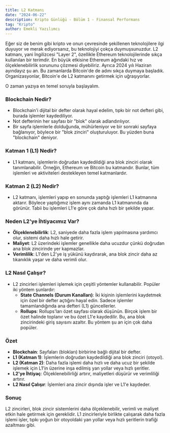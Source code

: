 ```yaml
---
title: L2 Katmanı
date: "2024-06-22"
description: Kripto Günlüğü - Bölüm 1 - Finansal Performans
tag: "Kripto"
author: Emekli Yazılımcı
---
```


Eğer siz de benim gibi kripto ve onun çevresinde şekillenen teknolojilere ilgi duyuyor ve merak ediyorsanız, bu teknolojiyi çokça duymuşsunuzdur. L2 katmanı, yani İngilizcesi "Layer 2", özellikle Ethereum teknolojilerinde sıkça kullanılan bir terimdir. En büyük etkisine Ethereum ağındaki hız ve ölçeklenebilirlik sorununu çözmesi diyebiliriz. Ayrıca 2024 yılı Haziran ayındayız şu an. Bu zamanlarda Bitcoin'de de adını sıkça duymaya başladık. Organizasyonlar, Bitcoin'e de L2 katmanını getirmek için uğraşıyorlar.

O zaman yazıya en temel soruyla başlayalım.

### Blockchain Nedir?
   - Blockchain'i dijital bir defter olarak hayal edelim, tıpkı bir not defteri gibi, burada işlemler kaydediliyor.
   - Not defterinin her sayfası bir "blok" olarak adlandırılıyor.
   - Bir sayfa işlemlerle dolduğunda, mühürleniyor ve bir sonraki sayfaya bağlanıyor, böylece bir "blok zinciri" oluşturuluyor. Bu yüzden buna "blockchain" deniyor.

### Katman 1 (L1) Nedir?
   - L1 katmanı, işlemlerin doğrudan kaydedildiği ana blok zinciri olarak tanımlanabilir. Örneğin, Ethereum ve Bitcoin bu katmandır. Bunlar, tüm işlemleri ve aktiviteleri destekleyen temel katmanlardır.

### Katman 2 (L2) Nedir?
   - L2 katmanı, işlemleri yapıp en sonunda yaptığı işlemleri L1 katmanına aktarır. Böylece yaptığımız işlem aynı zamanda L1 katmanında da görünür. Tabii bu işlemleri L1'e göre çok daha hızlı bir şekilde yapar.

### Neden L2'ye İhtiyacımız Var?
   - **Ölçeklenebilirlik**: L2, saniyede daha fazla işlem yapılmasına yardımcı olur, sistemi daha hızlı hale getirir.
   - **Maliyet**: L2 üzerindeki işlemler genellikle daha ucuzdur çünkü doğrudan ana blok zincirinde yer kapmazlar.
   - **Verimlilik**: L1'den L2'ye iş yükünü kaydırarak, ana blok zincir daha az tıkanıklık yaşar ve daha verimli olur.

### L2 Nasıl Çalışır?
   - L2 zincirleri işlemleri işlemek için çeşitli yöntemler kullanabilir. Popüler iki yöntem şunlardır:
     - **State Channels (Durum Kanalları)**: İki kişinin işlemlerini kaydetmek için özel bir defter açtığını hayal edin. Sadece işlemler tamamlandığında ana defteri (L1) güncellerler.
     - **Rollups**: Rollups'ları özet sayfası olarak düşünün. Birçok işlem bir özet halinde toplanır ve bu özet L1'e kaydedilir. Bu, ana blok zincirindeki giriş sayısını azaltır. Bu yöntem şu an için çok daha popüler.

### Özet
- **Blockchain**: Sayfaları (blokları) birbirine bağlı dijital bir defter.
- **L1 (Katman 1)**: İşlemlerin doğrudan kaydedildiği ana blok zinciri (otoyol).
- **L2 (Katman 2)**: Daha fazla işlemi daha hızlı ve daha ucuz bir şekilde işlemek için L1'in üzerine inşa edilmiş yan yollar veya hızlı şeritler.
- **L2'ye İhtiyaç**: Ölçeklenebilirliği artırır, maliyetleri düşürür ve verimliliği artırır.
- **L2 Nasıl Çalışır**: İşlemleri ana zincir dışında işler ve L1'e kaydeder.

### Sonuç

L2 zincirleri, blok zincir sistemlerini daha ölçeklenebilir, verimli ve maliyet etkin hale getirmek için gereklidir. L1 zincirleriyle birlikte çalışarak daha fazla işlemi işler, tıpkı yoğun bir otoyoldaki yan yollar veya hızlı şeritlerin trafiği azaltması gibi.